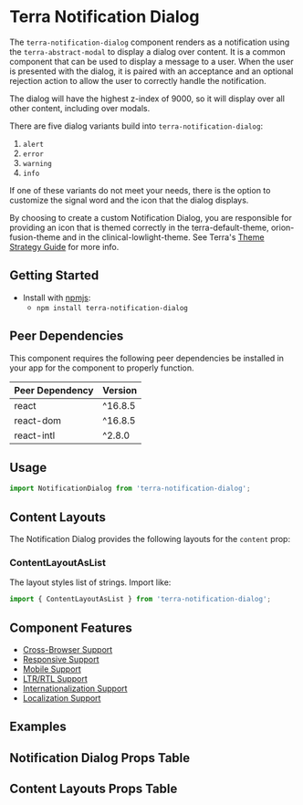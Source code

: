 



<Badge />

# Terra Notification Dialog

The `terra-notification-dialog` component renders as a notification using the `terra-abstract-modal` to display a dialog over content. It is a common component that can be used to display a message to a user. When the user is presented with the dialog, it is paired with an acceptance and an optional rejection action to allow the user to correctly handle the notification.

The dialog will have the highest z-index of 9000, so it will display over all other content, including over modals.

There are five dialog variants build into `terra-notification-dialog`:

1. `alert`
2. `error`
3. `warning`
4. `info`

If one of these variants do not meet your needs, there is the option to customize the signal word and the icon that the dialog displays.

By choosing to create a custom Notification Dialog, you are responsible for providing an icon that is themed correctly in the terra-default-theme, orion-fusion-theme and in the clinical-lowlight-theme. See Terra's [Theme Strategy Guide](/guides/terra-application/theme-strategy) for more info.

## Getting Started

- Install with [npmjs](https://www.npmjs.com):
  - `npm install terra-notification-dialog`

<!-- AUTO-GENERATED-CONTENT:START Peer Dependencies -->
## Peer Dependencies

This component requires the following peer dependencies be installed in your app for the component to properly function.

| Peer Dependency | Version |
|-|-|
| react | ^16.8.5 |
| react-dom | ^16.8.5 |
| react-intl | ^2.8.0 |

<!-- AUTO-GENERATED-CONTENT:END -->

## Usage 
``` jsx
import NotificationDialog from 'terra-notification-dialog';
```

## Content Layouts
The Notification Dialog provides the following layouts for the `content` prop:

### ContentLayoutAsList
The layout styles list of strings. Import like:
``` jsx
import { ContentLayoutAsList } from 'terra-notification-dialog';
```

## Component Features

 * [Cross-Browser Support](https://engineering.cerner.com/terra-ui/contributing/terra-ui/component-standards#cross-browser-support)
 * [Responsive Support](https://engineering.cerner.com/terra-ui/contributing/terra-ui/component-standards#responsive-support)
 * [Mobile Support](https://engineering.cerner.com/terra-ui/contributing/terra-ui/component-standards#mobile-support)
 * [LTR/RTL Support](https://engineering.cerner.com/terra-ui/contributing/terra-ui/component-standards#ltr--rtl-support)
 * [Internationalization Support](https://engineering.cerner.com/terra-ui/contributing/terra-ui/component-standards#internationalization-i18n-support)
 * [Localization Support](https://engineering.cerner.com/terra-ui/contributing/terra-ui/component-standards#internationalization-i18n-support)

## Examples 
<AlertVariantExample />
<WarningVariantExample />
<ErrorVariantExample />
<InfoVariantExample />
<CustomVariantExample />

<ContentNotificationDialog
  title="Notification Dialog with Detailed Message"
  description="This example demonstrates the use for the startMessage, content, and endMessage prop combination. This example also leverages the ContentLayoutAsList component to correctly style the list provided to the content prop."
/>

<NotificationDialogInModalManager
  title="NotificationDialogInModal"
  description="Notification Dialog has the highest z-index of 9000. Trigger the Notification Dialog in the modal to see it displays above the modal content."
/>

<NotificationDialogWithLongText
  description="This example show the dialog correctly handles long messages with scrolling."
/>

## Notification Dialog Props Table 

<NotificationDialogPropsTable />

## Content Layouts Props Table

<ContentLayoutAsListPropsTable />
